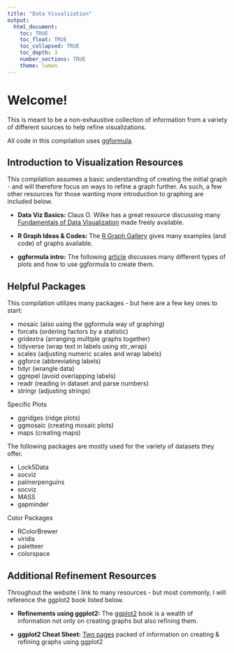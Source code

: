 ```yaml
---
title: "Data Visualization"
output: 
  html_document:
    toc: TRUE
    toc_float: TRUE
    toc_collapsed: TRUE
    toc_depth: 3
    number_sections: TRUE
    theme: lumen
---
```


# Welcome!

This is meant to be a non-exhaustive collection of information from a variety of different sources to help refine visualizations.

All code in this compilation uses [ggformula](https://www.mosaic-web.org/ggformula/reference/index.html).


## Introduction to Visualization Resources


This compilation assumes a basic understanding of creating the initial graph - and will therefore focus on ways to refine a graph further. As such, a few other resources for those wanting more introduction to graphing are included below.

-   **Data Viz Basics:** Claus O. Wilke has a great resource discussing many [Fundamentals of Data Visualization](https://clauswilke.com/dataviz/) made freely available.

-   **R Graph Ideas & Codes:** The [R Graph Gallery](https://r-graph-gallery.com/index.html) gives many examples (and code) of graphs available.

- **ggformula intro:** The following [article](https://www.mosaic-web.org/ggformula/articles/pkgdown/ggformula-long.html) discusses many different types of plots and how to use ggformula to create them.


## Helpful Packages

This compilation utilizes many packages - but here are a few key ones to start:

-   mosaic (also using the ggformula way of graphing)
-   forcats (ordering factors by a statistic)
-   gridextra (arranging multiple graphs together)
-   tidyverse (wrap text in labels using str_wrap)
-   scales (adjusting numeric scales and wrap labels)
-   ggforce (abbreviating labels)
-   tidyr (wrangle data)
-   ggrepel (avoid overlapping labels)
-   readr (reading in dataset and parse numbers)
-   stringr (adjusting strings)

Specific Plots

-   ggridges (ridge plots)
-   ggmosaic (creating mosaic plots)
-   maps (creating maps)

The following packages are mostly used for the variety of datasets they offer.  

-   Lock5Data 
-   socviz
-   palmerpenguins
-   socviz 
-   MASS
-   gapminder

Color Packages

-   RColorBrewer
-   viridis 
-   paletteer
-   colorspace


## Additional Refinement Resources


Throughout the website I link to many resources - but most commonly, I will reference the ggplot2 book listed below.

-   **Refinements using ggplot2:** The [ggplot2](https://ggplot2-book.org/mastery.html) book is a wealth of information not only on creating graphs but also refining them.

-   **ggplot2 Cheat Sheet:** [Two pages](https://rstudio.github.io/cheatsheets/data-visualization.pdf) packed of information on creating & refining graphs using ggplot2
